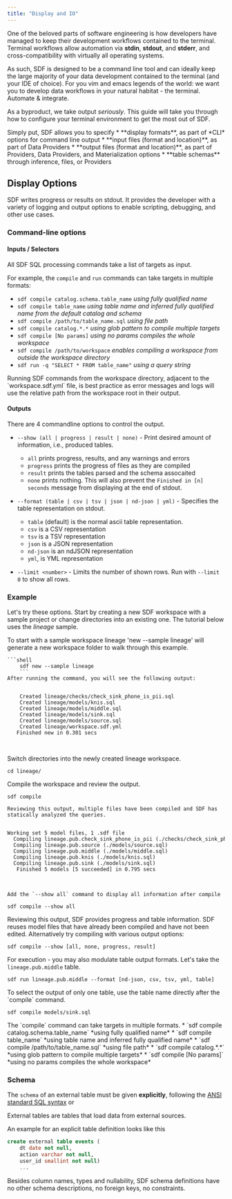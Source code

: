 ```yaml
---
title: "Display and IO"
---
```


One of the beloved parts of software engineering is how developers have managed to keep their development workflows contained to the terminal.
Terminal workflows allow automation via **stdin**, **stdout**, and **stderr**, and cross-compatibility with virtually all operating systems. 

As such, SDF is designed to be a command line tool and can ideally keep the large majority of your data development contained to the terminal (and your IDE of choice). 
For you vim and emacs legends of the world: we want you to develop data workflows in your natural habitat - the terminal. Automate & integrate.

As a byproduct, we take output *seriously*. This guide will take you through how to configure your terminal environment to get the most out of SDF.

<Note>
Simply put, SDF allows you to specify 
* **display formats**, as part of *CLI* options for command line output
* **input files (format and location)**, as part of Data Providers
* **output files (format and location)**, as part of Providers, Data Providers, and Materialization options
* **table schemas** through inference, files, or Providers 
</Note>

## Display Options

SDF writes progress or results on stdout. It provides the developer with a variety of logging and output options to enable scripting, debugging, and other use cases.

### Command-line options 

#### Inputs / Selectors

All SDF SQL processing commands take a list of targets as input.

For example, the `compile` and `run` commands can take targets in multiple formats:
  * `sdf compile catalog.schema.table_name` *using fully qualified name*
  * `sdf compile table_name` *using table name and inferred fully qualified name from the default catalog and schema*
  * `sdf compile /path/to/table_name.sql` *using file path*
  * `sdf compile catalog.*.*`  *using glob pattern to compile multiple targets*
  * `sdf compile [No params]` *using no params compiles the whole workspace*
  * `sdf compile /path/to/workspace` *enables compiling a workspace from outside the workspace directory*
  * `sdf run -q "SELECT * FROM table_name"` *using a query string*

<Tip>
  Running SDF commands from the workspace directory, adjacent to the `workspace.sdf.yml` file, is best practice as error messages and logs will use the relative path from the workspace root in their output.
</Tip>

#### Outputs

There are 4 commandline options to control the output.

- `--show (all | progress | result | none)` - Print desired amount of information, i.e., produced tables.

  - `all` prints progress, results, and any warnings and errors
  - `progress` prints the progress of files as they are compiled
  - `result` prints the tables parsed and the schema assocaited
  - `none` prints nothing. This will also prevent the `Finished in [n] seconds` message from displaying at the end of stdout.

- `--format (table | csv | tsv | json | nd-json | yml)` - Specifies the table representation
  on stdout.

  - `table` (default) is the normal ascii table representation.
  - `csv` is a CSV representation
  - `tsv` is a TSV representation
  - `json` is a JSON representation
  - `nd-json` is an ndJSON representation
  - `yml`, is YML representation

- `--limit <number>` - Limits the number of shown rows. Run with `--limit 0` to show all rows.

### Example

Let's try these options. Start by creating a new SDF workspace with a sample project or change directories into an existing one. The tutorial below uses the *lineage* sample.
<Steps>

  <Step title="Install and setup your workspace">
    To start with a sample workspace lineage 'new --sample lineage' will generate a new workspace folder to walk through this example.
    
    ```shell	
		sdf new --sample lineage
		```
    After running the command, you will see the following output:
    
<div className="bg-[#0F1117] dark:bg-codeblock rounded-xl dark:ring-1 dark:ring-gray-800/50 relative">
<pre style={{ fontFamily: 'monospace', backgroundColor: 'transparent' }} className='language-shell'>
<code className='language-shell'>
&nbsp;&nbsp;&nbsp;&nbsp;Created&nbsp;lineage/checks/check_sink_phone_is_pii.sql
&nbsp;&nbsp;&nbsp;&nbsp;Created&nbsp;lineage/models/knis.sql
&nbsp;&nbsp;&nbsp;&nbsp;Created&nbsp;lineage/models/middle.sql
&nbsp;&nbsp;&nbsp;&nbsp;Created&nbsp;lineage/models/sink.sql
&nbsp;&nbsp;&nbsp;&nbsp;Created&nbsp;lineage/models/source.sql
&nbsp;&nbsp;&nbsp;&nbsp;Created&nbsp;lineage/workspace.sdf.yml
&nbsp;&nbsp;&nbsp;Finished&nbsp;new&nbsp;in&nbsp;0.301&nbsp;secs

</code>
</pre>
</div>
  </Step>

  <Step title="Change Directory">
    Switch directories into the newly created lineage workspace.
    
```shell	
cd lineage/
```
  </Step>

  <Step title="Compile lineage Workspace with --show command">
    Compile the workspace and review the output.
    
```shell	
sdf compile
```
    Reviewing this output, multiple files have been compiled and SDF has statically analyzed the queries.

<div className="bg-[#0F1117] dark:bg-codeblock rounded-xl dark:ring-1 dark:ring-gray-800/50 relative">
<pre style={{ fontFamily: 'monospace', backgroundColor: 'transparent' }} className='language-shell'>
<code className='language-shell'>
Working&nbsp;set&nbsp;5&nbsp;model&nbsp;files,&nbsp;1&nbsp;.sdf&nbsp;file
&nbsp;&nbsp;Compiling&nbsp;lineage.pub.check_sink_phone_is_pii&nbsp;(./checks/check_sink_phone_is_pii.sql)
&nbsp;&nbsp;Compiling&nbsp;lineage.pub.source&nbsp;(./models/source.sql)
&nbsp;&nbsp;Compiling&nbsp;lineage.pub.middle&nbsp;(./models/middle.sql)
&nbsp;&nbsp;Compiling&nbsp;lineage.pub.knis&nbsp;(./models/knis.sql)
&nbsp;&nbsp;Compiling&nbsp;lineage.pub.sink&nbsp;(./models/sink.sql)
&nbsp;&nbsp;&nbsp;Finished&nbsp;5&nbsp;models&nbsp;[5&nbsp;succeeded]&nbsp;in&nbsp;0.795&nbsp;secs

</code>
</pre>
</div>

    Add the `--show all` command to display all information after compile

```shell
sdf compile --show all
```

  Reviewing this output, SDF provides progress and table information. SDF reuses model files that have already been compiled and have not been edited. 
  Alternatively try compiling with various output options:
  ```shell
  sdf compile --show [all, none, progress, result]
  ```

  For execution - you may also modulate table output formats. Let's take the `lineage.pub.middle` table.
  ```shell
  sdf run lineage.pub.middle --format [nd-json, csv, tsv, yml, table]
  ```

  </Step>
  <Step title="Display for Individual Tables">
  To select the output of only one table, use the table name directly after the `compile` command.

  ```shell
  sdf compile models/sink.sql
  ```

  <Note>
      The `compile` command can take targets in multiple formats.
      * `sdf compile catalog.schema.table_name` *using fully qualified name*
      * `sdf compile table_name` *using table name and inferred fully qualified name*
      * `sdf compile /path/to/table_name.sql` *using file path*
      * `sdf compile catalog.*.*`  *using glob pattern to compile multiple targets*
      * `sdf compile [No params]` *using no params compiles the whole workspace*
  </Note>

  </Step>
</Steps>
  
### Schema

The `schema` of an external table must be given **explicitly**, following the [ANSI standard SQL syntax](https://blog.ansi.org/2018/10/sql-standard-iso-iec-9075-2016-ansi-x3-135/) or

<Tip>
  External tables are tables that load data from external sources.
</Tip>

An example for an explicit table definition looks like this

```sql
create external table events (
    dt date not null,
    action varchar not null,
    user_id smallint not null)
    ...
```

Besides column names, types and nullability, SDF schema definitions have no
other schema descriptions, no foreign keys, no constraints.


